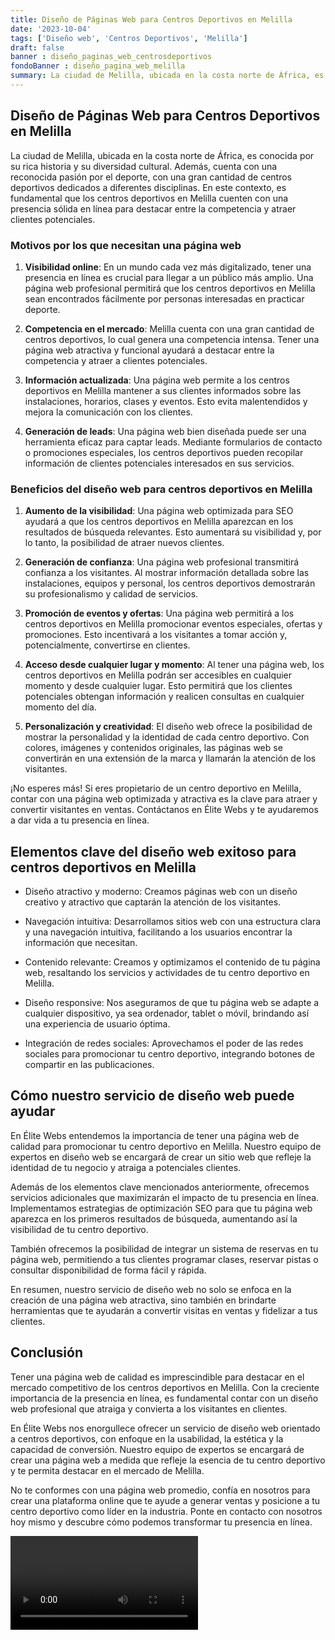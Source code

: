 ```yaml
---
title: Diseño de Páginas Web para Centros Deportivos en Melilla
date: '2023-10-04'
tags: ['Diseño web', 'Centros Deportivos', 'Melilla']
draft: false
banner : diseño_paginas_web_centrosdeportivos
fondoBanner : diseño_pagina_web_melilla
summary: La ciudad de Melilla, ubicada en la costa norte de África, es conocida por su rica historia y su diversidad cultural. Además, cuenta con una reconocida pasión por el deporte, con una gran cantidad de centros deportivos dedicados a diferentes disciplinas. En este contexto, es fundamental que los centros deportivos en Melilla cuenten con una presencia sólida en línea para destacar entre la competencia y atraer clientes potenciales.
---
```


## Diseño de Páginas Web para Centros Deportivos en Melilla

La ciudad de Melilla, ubicada en la costa norte de África, es conocida por su rica historia y su diversidad cultural. Además, cuenta con una reconocida pasión por el deporte, con una gran cantidad de centros deportivos dedicados a diferentes disciplinas. En este contexto, es fundamental que los centros deportivos en Melilla cuenten con una presencia sólida en línea para destacar entre la competencia y atraer clientes potenciales.

### Motivos por los que necesitan una página web

1. **Visibilidad online**: En un mundo cada vez más digitalizado, tener una presencia en línea es crucial para llegar a un público más amplio. Una página web profesional permitirá que los centros deportivos en Melilla sean encontrados fácilmente por personas interesadas en practicar deporte.

2. **Competencia en el mercado**: Melilla cuenta con una gran cantidad de centros deportivos, lo cual genera una competencia intensa. Tener una página web atractiva y funcional ayudará a destacar entre la competencia y atraer a clientes potenciales.

3. **Información actualizada**: Una página web permite a los centros deportivos en Melilla mantener a sus clientes informados sobre las instalaciones, horarios, clases y eventos. Esto evita malentendidos y mejora la comunicación con los clientes.

4. **Generación de leads**: Una página web bien diseñada puede ser una herramienta eficaz para captar leads. Mediante formularios de contacto o promociones especiales, los centros deportivos pueden recopilar información de clientes potenciales interesados en sus servicios.

### Beneficios del diseño web para centros deportivos en Melilla

1. **Aumento de la visibilidad**: Una página web optimizada para SEO ayudará a que los centros deportivos en Melilla aparezcan en los resultados de búsqueda relevantes. Esto aumentará su visibilidad y, por lo tanto, la posibilidad de atraer nuevos clientes.

2. **Generación de confianza**: Una página web profesional transmitirá confianza a los visitantes. Al mostrar información detallada sobre las instalaciones, equipos y personal, los centros deportivos demostrarán su profesionalismo y calidad de servicios.

3. **Promoción de eventos y ofertas**: Una página web permitirá a los centros deportivos en Melilla promocionar eventos especiales, ofertas y promociones. Esto incentivará a los visitantes a tomar acción y, potencialmente, convertirse en clientes.

4. **Acceso desde cualquier lugar y momento**: Al tener una página web, los centros deportivos en Melilla podrán ser accesibles en cualquier momento y desde cualquier lugar. Esto permitirá que los clientes potenciales obtengan información y realicen consultas en cualquier momento del día.

5. **Personalización y creatividad**: El diseño web ofrece la posibilidad de mostrar la personalidad y la identidad de cada centro deportivo. Con colores, imágenes y contenidos originales, las páginas web se convertirán en una extensión de la marca y llamarán la atención de los visitantes.

¡No esperes más! Si eres propietario de un centro deportivo en Melilla, contar con una página web optimizada y atractiva es la clave para atraer y convertir visitantes en ventas. Contáctanos en Élite Webs y te ayudaremos a dar vida a tu presencia en línea.

<GifSeo />

<Cta />

## Elementos clave del diseño web exitoso para centros deportivos en Melilla

- Diseño atractivo y moderno: Creamos páginas web con un diseño creativo y atractivo que captarán la atención de los visitantes.

- Navegación intuitiva: Desarrollamos sitios web con una estructura clara y una navegación intuitiva, facilitando a los usuarios encontrar la información que necesitan.

- Contenido relevante: Creamos y optimizamos el contenido de tu página web, resaltando los servicios y actividades de tu centro deportivo en Melilla.

- Diseño responsive: Nos aseguramos de que tu página web se adapte a cualquier dispositivo, ya sea ordenador, tablet o móvil, brindando así una experiencia de usuario óptima.

- Integración de redes sociales: Aprovechamos el poder de las redes sociales para promocionar tu centro deportivo, integrando botones de compartir en las publicaciones.

## Cómo nuestro servicio de diseño web puede ayudar

En Élite Webs entendemos la importancia de tener una página web de calidad para promocionar tu centro deportivo en Melilla. Nuestro equipo de expertos en diseño web se encargará de crear un sitio web que refleje la identidad de tu negocio y atraiga a potenciales clientes.

Además de los elementos clave mencionados anteriormente, ofrecemos servicios adicionales que maximizarán el impacto de tu presencia en línea. Implementamos estrategias de optimización SEO para que tu página web aparezca en los primeros resultados de búsqueda, aumentando así la visibilidad de tu centro deportivo.

También ofrecemos la posibilidad de integrar un sistema de reservas en tu página web, permitiendo a tus clientes programar clases, reservar pistas o consultar disponibilidad de forma fácil y rápida.

En resumen, nuestro servicio de diseño web no solo se enfoca en la creación de una página web atractiva, sino también en brindarte herramientas que te ayudarán a convertir visitas en ventas y fidelizar a tus clientes.

## Conclusión

Tener una página web de calidad es imprescindible para destacar en el mercado competitivo de los centros deportivos en Melilla. Con la creciente importancia de la presencia en línea, es fundamental contar con un diseño web profesional que atraiga y convierta a los visitantes en clientes.

En Élite Webs nos enorgullece ofrecer un servicio de diseño web orientado a centros deportivos, con enfoque en la usabilidad, la estética y la capacidad de conversión. Nuestro equipo de expertos se encargará de crear una página web a medida que refleje la esencia de tu centro deportivo y te permita destacar en el mercado de Melilla.

No te conformes con una página web promedio, confía en nosotros para crear una plataforma online que te ayude a generar ventas y posicione a tu centro deportivo como líder en la industria. Ponte en contacto con nosotros hoy mismo y descubre cómo podemos transformar tu presencia en línea.

<Video />

<CtaBot job='Centros Deportivos' city='Melilla'/>

<Gmaps query='Melilla+españa+maps' />